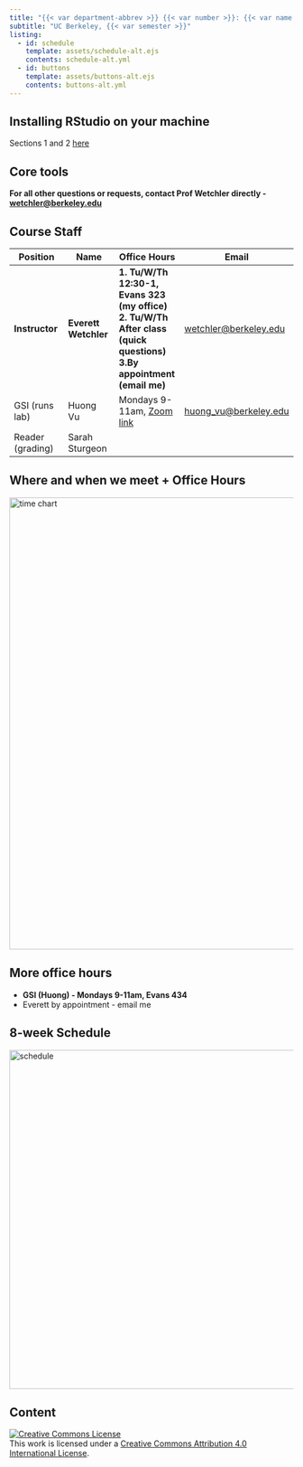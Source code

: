 ```yaml
---
title: "{{< var department-abbrev >}} {{< var number >}}: {{< var name >}}"
subtitle: "UC Berkeley, {{< var semester >}}"
listing:
  - id: schedule
    template: assets/schedule-alt.ejs
    contents: schedule-alt.yml
  - id: buttons
    template: assets/buttons-alt.ejs
    contents: buttons-alt.yml
---
```


## Installing RStudio on your machine

Sections 1 and 2 [here](https://www.gastonsanchez.com/R-ice-breaker/)

## Core tools

::: {#buttons}
:::
<b>For all other questions or requests, contact Prof Wetchler directly - <a href="mailto:wetchler@berkeley.edu?subject=STAT%20C131A">wetchler@berkeley.edu</a></b>

## Course Staff

| Position | Name | Office Hours | Email |
| --- | --- | --- | --- |
| **Instructor** | **Everett Wetchler** | **1. Tu/W/Th 12:30-1, Evans 323 (my office)<br>2. Tu/W/Th After class (quick questions)<br>3.By appointment (email me)** | <a href="mailto:wetchler@berkeley.edu?subject=STAT%20C131A">wetchler@berkeley.edu</a> |
| GSI (runs lab) | Huong Vu | Mondays 9-11am, <a href="https://berkeley.zoom.us/j/97377985822">Zoom link</a> | <a href="mailto:huong_vu@berkeley.edu?subject=STAT%20C131A">huong_vu@berkeley.edu</a> |
| Reader (grading) | Sarah Sturgeon | |

## Where and when we meet + Office Hours

<img src="assets/time_chart.png" alt="time chart" width="800"/>

## More office hours

* <b>GSI (Huong) - Mondays 9-11am, Evans 434</b>
* Everett by appointment - email me

## 8-week Schedule

<img src="assets/grid_schedule.png" alt="schedule" width="600"/>

## Content

::: {#schedule}
:::

<a rel="license" href="http://creativecommons.org/licenses/by/4.0/"><img src="https://i.creativecommons.org/l/by/4.0/88x31.png" alt="Creative Commons License" style="border-width:0"/></a><br />This work is licensed under a <a rel="license" href="http://creativecommons.org/licenses/by/4.0/">Creative Commons Attribution 4.0 International License</a>.

